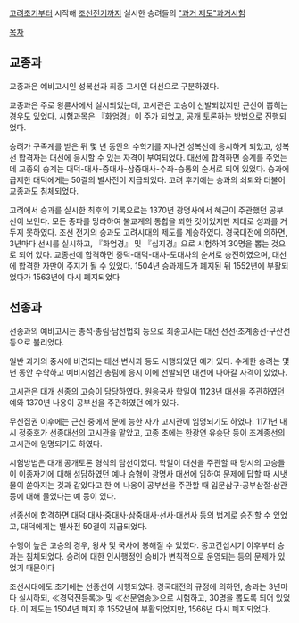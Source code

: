 {{{+2 '''僧科'''}}}

[[고려]]초기부터 시작해 [[조선]]전기까지 실시한 승려들의 [["과거 제도"과거]]시험

[[목차]]

== 교종과 ==
교종과은 예비고시인 성복선과 최종 고시인 대선으로 구분하였다.

교종과은 주로 왕륜사에서 실시되었는데, 고시관은 고승이 선발되었지만 근신이 뽑히는 경우도 있었다. 시험과목은 『화엄경』이 주가 되었고, 공개 토론하는 방법으로 진행되었다.

승려가 구족계를 받은 뒤 몇 년 동안의 수학기를 지나면 성복선에 응시하게 되었고, 성복선 합격자는 대선에 응시할 수 있는 자격이 부여되었다. 대선에 합격하면 승계를 주었는데 교종의 승계는 대덕-대사-중대사-삼중대사-수좌-승통의 순서로 되어 있었다. 승과에 급제한 대덕에게는 50결의 별사전이 지급되었다. 고려 후기에는 승과의 쇠퇴와 더불어 교종과도 침체되었다.

고려에서 승과를 실시한 최후의 기록으로는 1370년 광명사에서 혜근이 주관했던 공부선이 보인다. 모든 종파를 망라하여 불교계의 통합을 꾀한 것이었지만 제대로 성과를 거두지 못하였다. 조선 전기의 승과도 고려시대의 제도를 계승하였다. 경국대전에 의하면, 3년마다 선시를 실시하고, 『화엄경』 및 『십지경』으로 시험하여 30명을 뽑는 것으로 되어 있다. 교종선에 합격하면 중덕-대덕-대사-도대사의 순서로 승진하였으며, 대선에 합격한 자만이 주지가 될 수 있었다. 1504년 승과제도가 폐지된 뒤 1552년에 부활되었다가 1563년에 다시 폐지되었다

== 선종과 ==
선종과의 예비고시는 총석·총림·담선법회 등으로 최종고시는 대선·선선·조계종선·구산선 등으로 불리었다.

일반 과거의 중시에 비견되는 태선·변사과 등도 시행되었던 예가 있다. 수계한 승려는 몇 년 동안 수학하고 예비시험인 총림에 응시 이에 선발되면 대선에 나아갈 자격이 있었다.

고시관은 대개 선종의 고승이 담당하였다. 원응국사 학일이 1123년 대선을 주관하였던 예와 1370년 나옹이 공부선을 주관하였던 예가 있다.

무신집권 이후에는 근신 중에서 문에 능한 자가 고시관에 임명되기도 하였다. 1171년 내시 정중호가 선종대선의 고시관을 맡았고, 고종 초에는 한광연 유승단 등이 조계종선의 고시관에 임명되기도 하였다.

시험방법은 대개 공개토론 형식의 담선이었다. 학일이 대선을 주관할 때 당시의 고승들이 이종자기에 대해 성담하였던 예나 승형이 광명사 대선에 임하여 문제에 답할 때 시냇물이 쏟아지는 것과 같았다고 한 예 나옹이 공부선을 주관할 때 입문삼구·공부삼절·삼관등에 대해 물었다는 예 등이 있다.

선종선에 합격하면 대덕·대사·중대사·삼중대사·선사·대선사 등의 법계로 승진할 수 있었고, 대덕에게는 별사전 50결이 지급되었다.

수행이 높은 고승의 경우, 왕사 및 국사에 봉해질 수 있었다. 몽고간섭시기 이후부터 승과는 침체되었다. 승려에 대한 인사행정인 승비가 변칙적으로 운영되는 등의 문제가 있었기 때문이다

조선시대에도 초기에는 선종선이 시행되었다. 경국대전의 규정에 의하면, 승과는 3년마다 실시하되, ≪경덕전등록≫ 및 ≪선문염송≫으로 시험하고, 30명을 뽑도록 되어 있었다. 이 제도는 1504년 폐지 후 1552년에 부활되었지만, 1566년 다시 폐지되었다.






